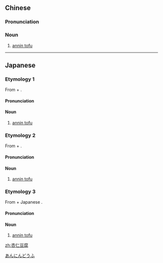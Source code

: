 ==Chinese==
{{zh-forms|type=22}}
{{wikipedia|lang=zh}}

===Pronunciation===
{{zh-pron
|m=xìngrén dòufu
|c=hang6 jan4 dau6 fu6
|cat=n
}}

===Noun===
{{zh-noun}}

# [[annin tofu]]

{{zh-cat|Desserts}}

----

==Japanese==
{{wikipedia|lang=ja}}

===Etymology 1===
{{ja-kanjitab|あん|にん|どう|ふ|yomi=o}}

From {{m|ja|杏仁|tr=annin}} + {{m|ja|豆腐|tr=dōfu}}.

====Pronunciation====
{{ja-pron|あんにん どうふ|y=o}}

====Noun====
{{ja-noun|あんにん どうふ}}

# [[annin tofu]]

===Etymology 2===
{{ja-kanjitab|きょう|にん|どう|ふ|yomi=o}}

From {{m|ja|杏仁|tr=kyōnin}} + {{m|ja|豆腐|tr=dōfu}}.

====Pronunciation====
{{ja-pron|きょうにん どうふ|y=o}}

====Noun====
{{ja-noun|きょうにん どうふ}}

# [[annin tofu]]

===Etymology 3===
{{ja-kanjitab|しん|れん|どう|ふ|yomi=irr}}

From {{der|ja|cmn|杏仁|tr=xìngrén}} + Japanese {{m|ja|豆腐|tr=dōfu}}.

====Pronunciation====
{{ja-pron|シンレン ドウフ|y=o}}

====Noun====
{{ja-noun|シンレン ドウフ}}

# [[annin tofu]]

[[Category:ja:Desserts|あんにんどうふ]]

[[zh:杏仁豆腐]]